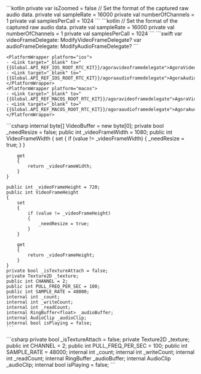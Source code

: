 <PlatformWrapper platform="android">
<ProductWrapper notAllowed="voice-calling">
    ```kotlin
    private var isZoomed = false
    // Set the format of the captured raw audio data.
    private val sampleRate = 16000
    private val numberOfChannels = 1
    private val samplesPerCall = 1024
    ```
</ProductWrapper>
<ProductWrapper product="voice-calling">
    ```kotlin
    // Set the format of the captured raw audio data.
    private val sampleRate = 16000
    private val numberOfChannels = 1
    private val samplesPerCall = 1024
    ```
</ProductWrapper>
</PlatformWrapper>
<PlatformWrapper platform={["ios","macos"]}>
    ```swift
    var videoFrameDelegate: ModifyVideoFrameDelegate?
    var audioFrameDelegate: ModifyAudioFrameDelegate?
    ```

    <PlatformWrapper platform="ios">
    - <Link target="_blank" to="{{Global.API_REF_IOS_ROOT_RTC_KIT}}/agoravideoframedelegate">AgoraVideoFrameDelegate</Link>
    - <Link target="_blank" to="{{Global.API_REF_IOS_ROOT_RTC_KIT}}/agoraaudioframedelegate">AgoraAudioFrameDelegate</Link>
    </PlatformWrapper>
    <PlatformWrapper platform="macos">
    - <Link target="_blank" to="{{Global.API_REF_MACOS_ROOT_RTC_KIT}}/agoravideoframedelegate">AgoraVideoFrameDelegate</Link>
    - <Link target="_blank" to="{{Global.API_REF_MACOS_ROOT_RTC_KIT}}/agoraaudioframedelegate">AgoraAudioFrameDelegate</Link>
    </PlatformWrapper>
</PlatformWrapper>
<PlatformWrapper platform="unity">
<ProductWrapper notAllowed="voice-calling">
    ```csharp
    internal byte[] VideoBuffer = new byte[0];
    private bool _needResize = false;
    public int _videoFrameWidth = 1080;
    public int VideoFrameWidth
    {
        set
        {
            if (value != _videoFrameWidth)
            {
                _needResize = true;
            }
        }

        get
        {
            return _videoFrameWidth;
        }
    }

    public int _videoFrameHeight = 720;
    public int VideoFrameHeight
    {
        set
        {
            if (value != _videoFrameHeight)
            {
                _needResize = true;
            }
        }

        get
        {
            return _videoFrameHeight;
        }
    }
    private bool _isTextureAttach = false;
    private Texture2D _texture;
    public int CHANNEL = 2;
    public int PULL_FREQ_PER_SEC = 100;
    public int SAMPLE_RATE = 48000;
    internal int _count;
    internal int _writeCount;
    internal int _readCount;
    internal RingBuffer<float> _audioBuffer;
    internal AudioClip _audioClip;
    internal bool isPlaying = false;
    ```
</ProductWrapper>
<ProductWrapper product="voice-calling">
    ```csharp
    private bool _isTextureAttach = false;
    private Texture2D _texture;
    public int CHANNEL = 2;
    public int PULL_FREQ_PER_SEC = 100;
    public int SAMPLE_RATE = 48000;
    internal int _count;
    internal int _writeCount;
    internal int _readCount;
    internal RingBuffer<float> _audioBuffer;
    internal AudioClip _audioClip;
    internal bool isPlaying = false;
    ```
</ProductWrapper>
</PlatformWrapper>